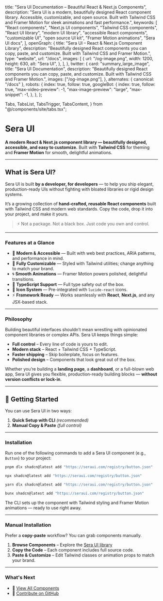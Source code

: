   title: "Sera UI Documentation – Beautiful React & Next.js Components",
  description:
    "Sera UI is a modern, beautifully designed React component library. Accessible, customizable, and open source. Built with Tailwind CSS and Framer Motion for sleek animations and fast performance.",
  keywords: [
    "React components",
    "Next.js UI components",
    "Tailwind CSS components",
    "React UI library",
    "modern UI library",
    "accessible React components",
    "customizable UI",
    "open source UI kit",
    "Framer Motion animations",
    "Sera UI docs",
  ],
  openGraph: {
    title: "Sera UI – React & Next.js Component Library",
    description:
      "Beautifully designed React components you can copy, paste, and customize. Built with Tailwind CSS and Framer Motion.",
    type: "website",
    url: "/docs",
    images: [
      {
        url: "/og-image.png",
        width: 1200,
        height: 630,
        alt: "Sera UI",
      },
    ],
  },
  twitter: {
    card: "summary_large_image",
    title: "Sera UI Documentation",
    description:
      "Beautifully designed React components you can copy, paste, and customize. Built with Tailwind CSS and Framer Motion.",
    images: ["/og-image.png"],
  },
  alternates: { canonical: "/docs" },
  robots: {
    index: true,
    follow: true,
    googleBot: {
      index: true,
      follow: true,
      "max-video-preview": -1,
      "max-image-preview": "large",
      "max-snippet": -1,
    },
  },
};


  Tabs,
  TabsList,
  TabsTrigger,
  TabsContent,
} from "@/components/site/tabs.tsx";

# Sera UI

**A modern React & Next.js component library — beautifully designed, accessible, and easy to customize.**
Built with **Tailwind CSS** for theming and **Framer Motion** for smooth, delightful animations.

---

## What is Sera UI?

Sera UI is built **by a developer, for developers** — to help you ship elegant, production-ready UIs without fighting with bloated libraries or rigid design systems.

It’s a growing collection of **hand-crafted, reusable React components** built with Tailwind CSS and modern web standards.
Copy the code, drop it into your project, and make it yours.

> ⚡ Not a package. Not a black box. Just code you own and control.

---

### Features at a Glance

* 🎨 **Modern & Accessible** — Built with web best practices, ARIA patterns, and performance in mind.
* 🎯 **Fully Customizable** — Styled with Tailwind utilities; change anything to match your brand.
* 🌀 **Smooth Animations** — Framer Motion powers polished, delightful transitions.
* 🧩 **TypeScript Support** — Full type safety out of the box.
* 🔎 **Icon System** — Pre-integrated with `lucide-react` icons.
* ⚡ **Framework Ready** — Works seamlessly with **React**, **Next.js**, and any JSX-based stack.

---

### Philosophy

Building beautiful interfaces shouldn’t mean wrestling with opinionated component libraries or complex APIs.
Sera UI keeps things simple:

* **Full control** – Every line of code is yours to edit.
* **Modern stack** – React + Tailwind CSS + TypeScript.
* **Faster shipping** – Skip boilerplate, focus on features.
* **Polished design** – Components that look great out of the box.

Whether you’re building a **landing page**, a **dashboard**, or a full-blown web app, Sera UI gives you flexible, production-ready building blocks — **without version conflicts or lock-in**.

---

## 🚀 Getting Started

You can use Sera UI in two ways:

1. **Quick Setup with CLI** *(recommended)*
2. **Manual Copy & Paste** *(full control)*

---

### Installation

Run one of the following commands to add a Sera UI component (e.g., `Button`) to your project:

<PMTabs>
  <PNPMTabContent>

```bash
pnpm dlx shadcn@latest add "https://seraui.com/registry/button.json"
```

  </PNPMTabContent>
  <NPMTabContent>

```bash
npx shadcn@latest add "https://seraui.com/registry/button.json"
```

  </NPMTabContent>
  <YarnTabContent>

```bash
yarn dlx shadcn@latest add "https://seraui.com/registry/button.json"
```

  </YarnTabContent>
  <BunTabContent>

```bash
bunx shadcn@latest add "https://seraui.com/registry/button.json"
```

  </BunTabContent>
</PMTabs>

The CLI sets up the component with Tailwind styling and Framer Motion animations — ready to use right away.

---

### Manual Installation

Prefer a **copy-paste** workflow? You can grab components manually.

1. **Browse Components** – Explore the [Sera UI library](https://seraui.com/components)
2. **Copy the Code** – Each component includes full source code.
3. **Paste & Customize** – Edit Tailwind classes or animation props to match your brand.

---

### What's Next

* 📖 [View All Components](https://seraui.com/components)
* 🤝 [Contribute on GitHub](https://github.com/seraui/seraui)